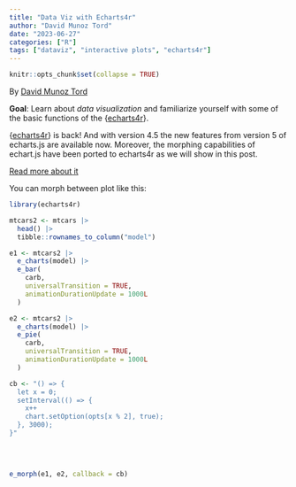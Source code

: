 ```yaml
---
title: "Data Viz with Echarts4r"
author: "David Munoz Tord"
date: "2023-06-27"
categories: ["R"]
tags: ["dataviz", "interactive plots", "echarts4r"]
---
```


```r
knitr::opts_chunk$set(collapse = TRUE)
```

By [David Munoz Tord](https://twitter.com/tord_munoz)

**Goal**: Learn about *data visualization* and familiarize yourself with some of the basic functions of the {[echarts4r](https://echarts4r.john-coene.com/index.html)}.

{[echarts4r](https://echarts4r.john-coene.com/index.html)} is back! And with version 4.5 the new features from version 5 of echarts.js are available now. Moreover, the morphing capabilities of echart.js have been ported to echarts4r as we will show in this post.

[Read more about it](https://echarts4r.john-coene.com/)

You can morph between plot like this:

```r

library(echarts4r)

mtcars2 <- mtcars |> 
  head() |> 
  tibble::rownames_to_column("model")

e1 <- mtcars2 |> 
  e_charts(model) |> 
  e_bar(
    carb, 
    universalTransition = TRUE,
    animationDurationUpdate = 1000L
  )

e2 <- mtcars2 |> 
  e_charts(model) |> 
  e_pie(
    carb, 
    universalTransition = TRUE,
    animationDurationUpdate = 1000L
  )

cb <- "() => {
  let x = 0;
  setInterval(() => {
    x++
    chart.setOption(opts[x % 2], true);
  }, 3000);
}"



```

<br/>

```r

e_morph(e1, e2, callback = cb)

```
